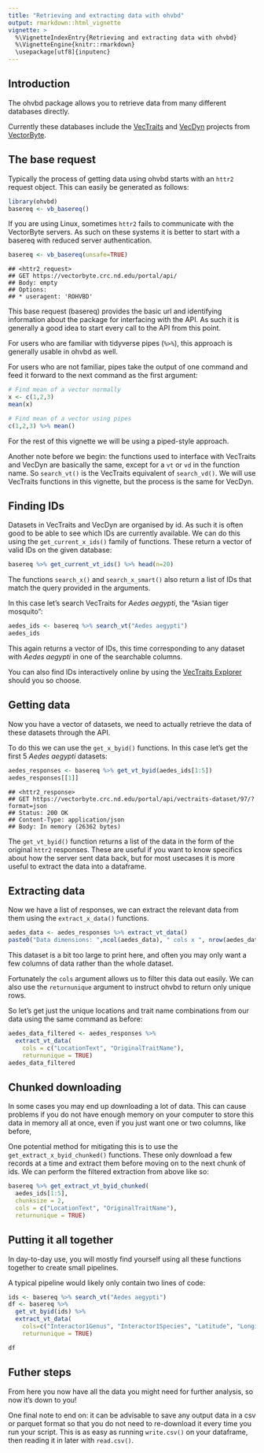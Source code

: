 ```yaml
---
title: "Retrieving and extracting data with ohvbd"
output: rmarkdown::html_vignette
vignette: >
  %\VignetteIndexEntry{Retrieving and extracting data with ohvbd}
  %\VignetteEngine{knitr::rmarkdown}
  \usepackage[utf8]{inputenc}
---
```


## Introduction

The ohvbd package allows you to retrieve data from many different databases directly.

Currently these databases include the [VecTraits](https://vectorbyte.crc.nd.edu/vectraits-explorer) and [VecDyn](https://vectorbyte.crc.nd.edu/vecdyn-datasets) projects from [VectorByte](https://www.vectorbyte.org/).

## The base request

Typically the process of getting data using ohvbd starts with an `httr2` request object. This can easily be generated as follows:


```r
library(ohvbd)
basereq <- vb_basereq()
```

If you are using Linux, sometimes `httr2` fails to communicate with the VectorByte servers. As such on these systems it is better to start with a basereq with reduced server authentication.
<!-- Shim to make sure vignette builds on ubuntu-->
```r
basereq <- vb_basereq(unsafe=TRUE)
```

```         
## <httr2_request>
## GET https://vectorbyte.crc.nd.edu/portal/api/
## Body: empty
## Options:
## * useragent: 'ROHVBD'
```

This base request (basereq) provides the basic url and identifying information about the package for interfacing with the API. As such it is generally a good idea to start every call to the API from this point.

For users who are familiar with tidyverse pipes (`%>%`), this approach is generally usable in ohvbd as well.

For users who are not familiar, pipes take the output of one command and feed it forward to the next command as the first argument:

```r
# Find mean of a vector normally
x <- c(1,2,3)
mean(x)
```

```r
# Find mean of a vector using pipes
c(1,2,3) %>% mean()
```

For the rest of this vignette we will be using a piped-style approach.

Another note before we begin: the functions used to interface with VecTraits and VecDyn are basically the same, except for a `vt` or `vd` in the function name. So `search_vt()` is the VecTraits equivalent of `search_vd()`. We will use VecTraits functions in this vignette, but the process is the same for VecDyn.

## Finding IDs

Datasets in VecTraits and VecDyn are organised by id. As such it is often good to be able to see which IDs are currently available. We can do this using the `get_current_x_ids()` family of functions. These return a vector of valid IDs on the given database:

```r
basereq %>% get_current_vt_ids() %>% head(n=20)
```

The functions `search_x()` and `search_x_smart()` also return a list of IDs that match the query provided in the arguments.

In this case let's search VecTraits for *Aedes aegypti*, the "Asian tiger mosquito":

```r
aedes_ids <- basereq %>% search_vt("Aedes aegypti")
aedes_ids
```

This again returns a vector of IDs, this time corresponding to any dataset with *Aedes aegypti* in one of the searchable columns.

You can also find IDs interactively online by using the [VecTraits Explorer](https://vectorbyte.crc.nd.edu/vectraits-explorer) should you so choose.

## Getting data

Now you have a vector of datasets, we need to actually retrieve the data of these datasets through the API.

To do this we can use the `get_x_byid()` functions. In this case let's get the first 5 *Aedes aegypti* datasets:

```r
aedes_responses <- basereq %>% get_vt_byid(aedes_ids[1:5])
aedes_responses[[1]]
```
```
## <httr2_response>
## GET https://vectorbyte.crc.nd.edu/portal/api/vectraits-dataset/97/?format=json
## Status: 200 OK
## Content-Type: application/json
## Body: In memory (26362 bytes)
```

The `get_vt_byid()` function returns a list of the data in the form of the original `httr2` responses. These are useful if you want to know specifics about how the server sent data back, but for most usecases it is more useful to extract the data into a dataframe.

## Extracting data

Now we have a list of responses, we can extract the relevant data from them using the `extract_x_data()` functions.

```r
aedes_data <- aedes_responses %>% extract_vt_data()
paste0("Data dimensions: ",ncol(aedes_data), " cols x ", nrow(aedes_data), " rows")
```

This dataset is a bit too large to print here, and often you may only want a few columns of data rather than the whole dataset.

Fortunately the `cols` argument allows us to filter this data out easily. We can also use the `returnunique` argument to instruct ohvbd to return only unique rows.

So let's get just the unique locations and trait name combinations from our data using the same command as before:

```r
aedes_data_filtered <- aedes_responses %>%
  extract_vt_data(
    cols = c("LocationText", "OriginalTraitName"),
    returnunique = TRUE)
aedes_data_filtered
```

## Chunked downloading

In some cases you may end up downloading a lot of data. This can cause problems if you do not have enough memory on your computer to store this data in memory all at once, even if you just want one or two columns, like before,

One potential method for mitigating this is to use the `get_extract_x_byid_chunked()` functions. These only download a few records at a time and extract them before moving on to the next chunk of ids. We can perform the filtered extraction from above like so:

```r
basereq %>% get_extract_vt_byid_chunked(
  aedes_ids[1:5],
  chunksize = 2,
  cols = c("LocationText", "OriginalTraitName"),
  returnunique = TRUE)
```
## Putting it all together

In day-to-day use, you will mostly find yourself using all these functions together to create small pipelines.

A typical pipeline would likely only contain two lines of code:

```r
ids <- basereq %>% search_vt("Aedes aegypti")
df <- basereq %>%
  get_vt_byid(ids) %>%
  extract_vt_data(
    cols=c("Interactor1Genus", "Interactor1Species", "Latitude", "Longitude"),
    returnunique = TRUE)
```
```r
df
```


## Futher steps

From here you now have all the data you might need for further analysis, so now it's down to you!

One final note to end on: it can be advisable to save any output data in a csv or parquet format so that you do not need to re-download it every time you run your script. This is as easy as running `write.csv()` on your dataframe, then reading it in later with `read.csv()`.
